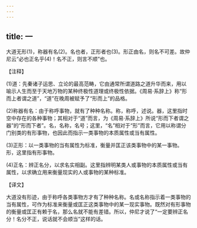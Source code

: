 ```yaml
---
---
---
```

title: 一
---



大道无形(1)，称器有名(2)。名也者，正形者也(3)。形正由名，则名不可差。故仲尼云“必也正名乎(4)！名不正，则言不顺”也。

【注释】

(1)道：先秦诸子运思、立论的最高范畴，它由通常所谓道路之道升华而来，用以喻示人生而至于天地万物的某种终极性道理或终极性依据。《周易·系辞上》称“形而上者谓之道”，“道”在晚周被赋予了“形而上”的品格。

(2)称器有名：由于称呼事物，就有了种种名称。称，称呼，述说。器，这里指时空中存在的各种事物；其相对于“道”而言，为《周易·系辞上》所说“形而下者谓之器”的“形而下者”。名，名称，名号；这里，“名”相对于“形”而言，它用以称谓分门别类的有形事物，也因此而指示一类事物的本质属性或当有属性。

(3)正形：以一类事物的当有属性为标准，衡量并匡正该类事物中的某一事物。形，这里指有形事物。

(4)正名：辨正名分，以求名实相副。这里指辨明某类人或事物的本质属性或当有属性，以求确立用来衡量现实的人或事物的某种标准。

【译文】

大道没有形迹，由于称呼各类事物方才有了种种名称。名或名称指示着一类事物的当有属性，可作为标准来衡量或匡正这类事物中的某一现实事物。既然对有形事物的衡量或匡正有赖于名，那么名就不能有差错。所以，仲尼才说了“一定要辨正名分！名分不正，说话就不会顺当”这样的话。